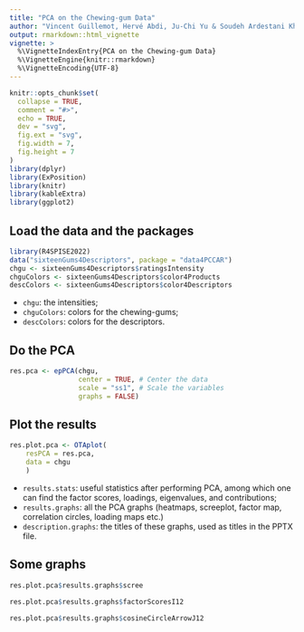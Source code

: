 ```yaml
---
title: "PCA on the Chewing-gum Data"
author: "Vincent Guillemot, Hervé Abdi, Ju-Chi Yu & Soudeh Ardestani Khoubrouy"
output: rmarkdown::html_vignette
vignette: >
  %\VignetteIndexEntry{PCA on the Chewing-gum Data}
  %\VignetteEngine{knitr::rmarkdown}
  %\VignetteEncoding{UTF-8}
---
```


```r
knitr::opts_chunk$set(
  collapse = TRUE,
  comment = "#>",
  echo = TRUE, 
  dev = "svg",
  fig.ext = "svg", 
  fig.width = 7, 
  fig.height = 7
)
library(dplyr)
library(ExPosition)
library(knitr)
library(kableExtra)
library(ggplot2)
```

## Load the data and the packages


```r
library(R4SPISE2022)
data("sixteenGums4Descriptors", package = "data4PCCAR")
chgu <- sixteenGums4Descriptors$ratingsIntensity
chguColors <- sixteenGums4Descriptors$color4Products
descColors <- sixteenGums4Descriptors$color4Descriptors
```

 * `chgu`: the intensities;
 * `chguColors`: colors for the chewing-gums;
 * `descColors`: colors for the descriptors.

## Do the PCA

```r
res.pca <- epPCA(chgu, 
                 center = TRUE, # Center the data
                 scale = "ss1", # Scale the variables
                 graphs = FALSE) 
```

## Plot the results

```r
res.plot.pca <- OTAplot(
    resPCA = res.pca,
    data = chgu
    )
```

 * `results.stats`: useful statistics after performing PCA, among which one can find the factor scores, loadings, eigenvalues, and contributions;
 * `results.graphs`: all the PCA graphs (heatmaps, screeplot, factor map, correlation circles, loading maps etc.) 
 * `description.graphs`: the titles of these graphs, used as titles in the PPTX file.
 
## Some graphs

```r
res.plot.pca$results.graphs$scree
```

```r
res.plot.pca$results.graphs$factorScoresI12
```

```r
res.plot.pca$results.graphs$cosineCircleArrowJ12
```

